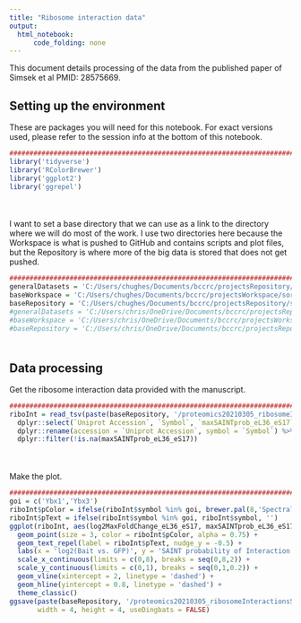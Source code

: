 ```yaml
---
title: "Ribosome interaction data"
output:
  html_notebook:
      code_folding: none
---
```


This document details processing of the data from the published paper of Simsek et al PMID: 28575669. 

## Setting up the environment

These are packages you will need for this notebook. For exact versions used, please refer to the session info at the bottom of this notebook.

```r
##########################################################################################
library('tidyverse')
library('RColorBrewer')
library('ggplot2')
library('ggrepel')
```

<div style="margin-bottom:50px;"></div>

I want to set a base directory that we can use as a link to the directory where we will do most of the work. I use two directories here because the Workspace is what is pushed to GitHub and contains scripts and plot files, but the Repository is where more of the big data is stored that does not get pushed.

```r
##########################################################################################
generalDatasets = 'C:/Users/chughes/Documents/bccrc/projectsRepository/generalDatasets'
baseWorkspace = 'C:/Users/chughes/Documents/bccrc/projectsWorkspace/sorensenLab/relatedToYbx1'
baseRepository = 'C:/Users/chughes/Documents/bccrc/projectsRepository/sorensenLab/relatedToYbx1'
#generalDatasets = 'C:/Users/chris/OneDrive/Documents/bccrc/projectsRepository/generalDatasets'
#baseWorkspace = 'C:/Users/chris/OneDrive/Documents/bccrc/projectsWorkspace/sorensenLab/relatedToYbx1'
#baseRepository = 'C:/Users/chris/OneDrive/Documents/bccrc/projectsRepository/sorensenLab/relatedToYbx1'
```

<div style="margin-bottom:50px;"></div>

## Data processing

Get the ribosome interaction data provided with the manuscript.

```r
##########################################################################################
riboInt = read_tsv(paste(baseRepository, '/proteomics20210305_ribosomeInteractionsSimsek/Simsek_PMID28575669_RiboInteractors_1.txt', sep = '')) %>%
  dplyr::select(`Uniprot Accession`, `Symbol`, `maxSAINTprob_eL36_eS17`, `log2MaxFoldChange_eL36_eS17`) %>%
  dplyr::rename(accession = `Uniprot Accession`, symbol = `Symbol`) %>%
  dplyr::filter(!is.na(maxSAINTprob_eL36_eS17))
```

<div style="margin-bottom:50px;"></div>

Make the plot.

```r
##########################################################################################
goi = c('Ybx1','Ybx3')
riboInt$pColor = ifelse(riboInt$symbol %in% goi, brewer.pal(8,'Spectral')[1], brewer.pal(11,'RdGy')[10])
riboInt$pText = ifelse(riboInt$symbol %in% goi, riboInt$symbol, '')
ggplot(riboInt, aes(log2MaxFoldChange_eL36_eS17, maxSAINTprob_eL36_eS17)) +
  geom_point(size = 3, color = riboInt$pColor, alpha = 0.75) +
  geom_text_repel(label = riboInt$pText, nudge_y = -0.5) +
  labs(x = 'log2(Bait vs. GFP)', y = 'SAINT probability of Interaction', title = 'Ribosome interactions') +
  scale_x_continuous(limits = c(0,8), breaks = seq(0,8,2)) +
  scale_y_continuous(limits = c(0,1), breaks = seq(0,1,0.2)) +
  geom_vline(xintercept = 2, linetype = 'dashed') +
  geom_hline(yintercept = 0.8, linetype = 'dashed') +
  theme_classic()
ggsave(paste(baseRepository, '/proteomics20210305_ribosomeInteractionsSimsek/scatter_ribosomeProteinInteractions.pdf', sep = ''),
       width = 4, height = 4, useDingbats = FALSE)
```